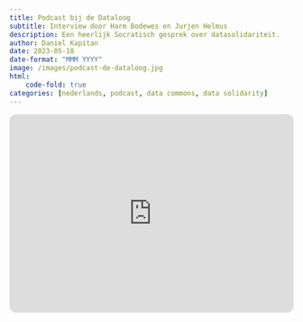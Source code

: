 ```yaml
---
title: Podcast bij de Dataloog
subtitle: Interview door Harm Bodewes en Jurjen Helmus
description: Een heerlijk Socratisch gesprek over datasolidariteit.
author: Daniel Kapitan
date: 2023-05-18
date-format: "MMM YYYY"
image: /images/podcast-de-dataloog.jpg
html:
    code-fold: true
categories: [nederlands, podcast, data commons, data solidarity]
---
```



```{=html}
<iframe style="border-radius:12px" src="https://open.spotify.com/embed/episode/5tUgUIgcV3K0rQVD331C1w?utm_source=generator" width="100%" height="352" frameBorder="0" allowfullscreen="" allow="autoplay; clipboard-write; encrypted-media; fullscreen; picture-in-picture" loading="lazy"></iframe>
```